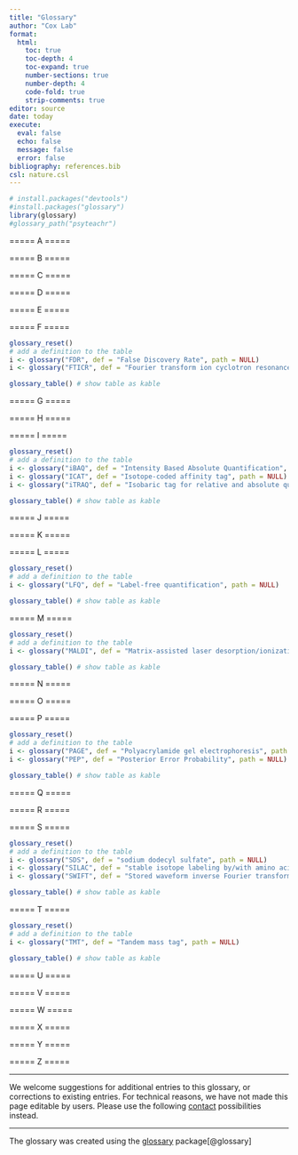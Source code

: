 ```yaml
---
title: "Glossary"
author: "Cox Lab"
format: 
  html:
    toc: true
    toc-depth: 4
    toc-expand: true
    number-sections: true
    number-depth: 4
    code-fold: true
    strip-comments: true
editor: source
date: today
execute:
  eval: false
  echo: false
  message: false
  error: false
bibliography: references.bib
csl: nature.csl
---
```


```r

# install.packages("devtools")
#install.packages("glossary")
library(glossary)
#glossary_path("psyteachr")

```

===== A =====

===== B =====

===== C =====

===== D =====

===== E =====

===== F =====

```r
glossary_reset()
# add a definition to the table
i <- glossary("FDR", def = "False Discovery Rate", path = NULL)
i <- glossary("FTICR", def = "Fourier transform ion cyclotron resonance mass spectrometry", path = NULL)

glossary_table() # show table as kable
```

===== G =====

===== H =====

===== I =====

```r
glossary_reset()
# add a definition to the table
i <- glossary("iBAQ", def = "Intensity Based Absolute Quantification", path = NULL)
i <- glossary("ICAT", def = "Isotope-coded affinity tag", path = NULL)
i <- glossary("iTRAQ", def = "Isobaric tag for relative and absolute quantitation", path = NULL)

glossary_table() # show table as kable
```

===== J =====

===== K =====

===== L =====

```r
glossary_reset()
# add a definition to the table
i <- glossary("LFQ", def = "Label-free quantification", path = NULL)

glossary_table() # show table as kable
```

===== M =====

```r
glossary_reset()
# add a definition to the table
i <- glossary("MALDI", def = "Matrix-assisted laser desorption/ionization", path = NULL)

glossary_table() # show table as kable
```

===== N =====

===== O =====

===== P =====

```r
glossary_reset()
# add a definition to the table
i <- glossary("PAGE", def = "Polyacrylamide gel electrophoresis", path = NULL)
i <- glossary("PEP", def = "Posterior Error Probability", path = NULL)

glossary_table() # show table as kable
```

===== Q =====

===== R =====

===== S =====

```r
glossary_reset()
# add a definition to the table
i <- glossary("SDS", def = "sodium dodecyl sulfate", path = NULL)
i <- glossary("SILAC", def = "stable isotope labeling by/with amino acids in cell culture", path = NULL)
i <- glossary("SWIFT", def = "Stored waveform inverse Fourier transform", path = NULL)

glossary_table() # show table as kable
```

===== T =====

```r
glossary_reset()
# add a definition to the table
i <- glossary("TMT", def = "Tandem mass tag", path = NULL)

glossary_table() # show table as kable
```

===== U =====

===== V =====

===== W =====

===== X =====

===== Y =====

===== Z =====

------------------------------------------------------------------------

We welcome suggestions for additional entries to this glossary, or corrections to existing entries.
For technical reasons, we have not made this page editable by users.
Please use the following [contact](contact.html) possibilities instead.

------------------------------------------------------------------------

The glossary was created using the [glossary](https://debruine.github.io/glossary/) package[@glossary]

